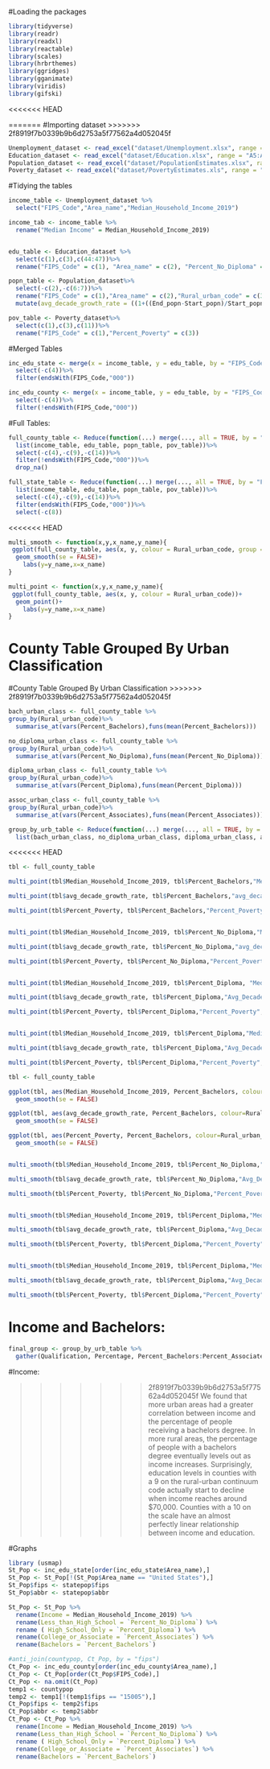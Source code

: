 #Loading the packages

```r
library(tidyverse)
library(readr)
library(readxl)
library(reactable)
library(scales)
library(hrbrthemes)
library(ggridges)
library(gganimate)
library(viridis)
library(gifski)
```

<<<<<<< HEAD

=======
#Importing dataset
>>>>>>> 2f8919f7b0339b9b6d2753a5f77562a4d052045f

```r
Unemployment_dataset <- read_excel("dataset/Unemployment.xlsx", range = "A5:CN3201")
Education_dataset <- read_excel("dataset/Education.xlsx", range = "A5:AU3209")
Population_dataset <- read_excel("dataset/PopulationEstimates.xlsx", range = "A2:H3203")
Poverty_dataset <- read_excel("dataset/PovertyEstimates.xls", range = "A5:AB3198")
```

#Tidying the tables

```r
income_table <- Unemployment_dataset %>%
  select("FIPS_Code","Area_name","Median_Household_Income_2019")

income_tab <- income_table %>% 
  rename("Median Income" = Median_Household_Income_2019)


edu_table <- Education_dataset %>%
  select(c(1),c(3),c(44:47))%>%
  rename("FIPS_Code" = c(1), "Area_name" = c(2), "Percent_No_Diploma" = c(3), "Percent_Diploma" = c(4), "Percent_Associates" = c(5),"Percent_Bachelors" = c(6))

popn_table <- Population_dataset%>%
  select(-c(2),-c(6:7))%>%
  rename("FIPS_Code" = c(1),"Area_name" = c(2),"Rural_urban_code" = c(3),"Start_popn" = c(4), "End_popn" = c(5))%>%
  mutate(avg_decade_growth_rate = ((1+((End_popn-Start_popn)/Start_popn))^(1/3)-1))

pov_table <- Poverty_dataset%>%
  select(c(1),c(3),c(11))%>%
  rename("FIPS_Code" = c(1),"Percent_Poverty" = c(3))

```

#Merged Tables

```r
inc_edu_state <- merge(x = income_table, y = edu_table, by = "FIPS_Code")%>%
  select(-c(4))%>%
  filter(endsWith(FIPS_Code,"000"))

inc_edu_county <- merge(x = income_table, y = edu_table, by = "FIPS_Code")%>%
  select(-c(4))%>%
  filter(!endsWith(FIPS_Code,"000"))
```

#Full Tables:

```r
full_county_table <- Reduce(function(...) merge(..., all = TRUE, by = "FIPS_Code"),
  list(income_table, edu_table, popn_table, pov_table))%>%
  select(-c(4),-c(9),-c(14))%>%
  filter(!endsWith(FIPS_Code,"000"))%>%
  drop_na()

full_state_table <- Reduce(function(...) merge(..., all = TRUE, by = "FIPS_Code"),
  list(income_table, edu_table, popn_table, pov_table))%>%
  select(-c(4),-c(9),-c(14))%>%
  filter(endsWith(FIPS_Code,"000"))%>%
  select(-c(8))
```
<<<<<<< HEAD

```r
multi_smooth <- function(x,y,x_name,y_name){
 ggplot(full_county_table, aes(x, y, colour = Rural_urban_code, group = Rural_urban_code))+
  geom_smooth(se = FALSE)+
    labs(y=y_name,x=x_name)
}

multi_point <- function(x,y,x_name,y_name){
 ggplot(full_county_table, aes(x, y, colour = Rural_urban_code))+
  geom_point()+
    labs(y=y_name,x=x_name)
}
```
County Table Grouped By Urban Classification
=======

#County Table Grouped By Urban Classification
>>>>>>> 2f8919f7b0339b9b6d2753a5f77562a4d052045f

```r
bach_urban_class <- full_county_table %>%
group_by(Rural_urban_code)%>%
  summarise_at(vars(Percent_Bachelors),funs(mean(Percent_Bachelors)))

no_diploma_urban_class <- full_county_table %>%
group_by(Rural_urban_code)%>%
  summarise_at(vars(Percent_No_Diploma),funs(mean(Percent_No_Diploma)))

diploma_urban_class <- full_county_table %>%
group_by(Rural_urban_code)%>%
  summarise_at(vars(Percent_Diploma),funs(mean(Percent_Diploma)))

assoc_urban_class <- full_county_table %>%
group_by(Rural_urban_code)%>%
  summarise_at(vars(Percent_Associates),funs(mean(Percent_Associates)))

```

```r
group_by_urb_table <- Reduce(function(...) merge(..., all = TRUE, by = "Rural_urban_code"),
  list(bach_urban_class, no_diploma_urban_class, diploma_urban_class, assoc_urban_class))
```

<<<<<<< HEAD
```r
tbl <- full_county_table

multi_point(tbl$Median_Household_Income_2019, tbl$Percent_Bachelors,"Median_Household_Income_2019","Percent_Bachelors")

multi_point(tbl$avg_decade_growth_rate, tbl$Percent_Bachelors,"avg_decade_growth_rate","Percent_Bachelors")

multi_point(tbl$Percent_Poverty, tbl$Percent_Bachelors,"Percent_Poverty","Percent_Bachelors")


multi_point(tbl$Median_Household_Income_2019, tbl$Percent_No_Diploma,"Median_Household_Income_2019","Percent_No_Diploma")

multi_point(tbl$avg_decade_growth_rate, tbl$Percent_No_Diploma,"avg_decade_growth_rate", "Percent_No_Diploma")

multi_point(tbl$Percent_Poverty, tbl$Percent_No_Diploma,"Percent_Poverty", "Percent_No_Diploma")


multi_point(tbl$Median_Household_Income_2019, tbl$Percent_Diploma, "Median_Household_Income_2019", "Percent_Diploma")

multi_point(tbl$avg_decade_growth_rate, tbl$Percent_Diploma,"Avg_Decade_Growth_Rate","Percent_Diploma")

multi_point(tbl$Percent_Poverty, tbl$Percent_Diploma,"Percent_Poverty","Percent_Diploma")


multi_point(tbl$Median_Household_Income_2019, tbl$Percent_Diploma,"Median_Household_Income_2019","Percent_Associates")

multi_point(tbl$avg_decade_growth_rate, tbl$Percent_Diploma,"Avg_Decade_Growth_Rate","Percent_Associates")

multi_point(tbl$Percent_Poverty, tbl$Percent_Diploma,"Percent_Poverty","Percent_Associates")
```


```r

tbl <- full_county_table

ggplot(tbl, aes(Median_Household_Income_2019, Percent_Bachelors, colour=Rural_urban_code, group = Rural_urban_code))+
  geom_smooth(se = FALSE)

ggplot(tbl, aes(avg_decade_growth_rate, Percent_Bachelors, colour=Rural_urban_code, group = Rural_urban_code))+
  geom_smooth(se = FALSE)

ggplot(tbl, aes(Percent_Poverty, Percent_Bachelors, colour=Rural_urban_code, group = Rural_urban_code))+
  geom_smooth(se = FALSE)


multi_smooth(tbl$Median_Household_Income_2019, tbl$Percent_No_Diploma,"Median_Household_Income_2019","Percent_No_Diploma")

multi_smooth(tbl$avg_decade_growth_rate, tbl$Percent_No_Diploma,"Avg_Decade_Growth_Rate","Percent_No_Diploma")

multi_smooth(tbl$Percent_Poverty, tbl$Percent_No_Diploma,"Percent_Poverty","Percent_No_Diploma")


multi_smooth(tbl$Median_Household_Income_2019, tbl$Percent_Diploma,"Median_Household_Income_2019","Percent_Diploma")

multi_smooth(tbl$avg_decade_growth_rate, tbl$Percent_Diploma,"Avg_Decade_Growth_Rate","Percent_Diploma")

multi_smooth(tbl$Percent_Poverty, tbl$Percent_Diploma,"Percent_Poverty","Percent_Diploma")


multi_smooth(tbl$Median_Household_Income_2019, tbl$Percent_Diploma,"Median_Household_Income_2019","Percent_Associates")

multi_smooth(tbl$avg_decade_growth_rate, tbl$Percent_Diploma,"Avg_Decade_Growth_Rate","Percent_Associates")

multi_smooth(tbl$Percent_Poverty, tbl$Percent_Diploma,"Percent_Poverty","Percent_Associates")
```

Income and Bachelors:
=======
```r

final_group <- group_by_urb_table %>% 
  gather(Qualification, Percentage, Percent_Bachelors:Percent_Associates)

```

#Income:

>>>>>>> 2f8919f7b0339b9b6d2753a5f77562a4d052045f
We found that more urban areas had a greater correlation between income and the
percentage of people receiving a bachelors degree. In more rural areas, the percentage of people with a bachelors degree eventually levels out as income increases. Surprisingly, education levels in counties with a 9 on the rural-urban continuum code actually start to decline when income reaches around $70,000. Counties with a 10 on the scale have an almost perfectly linear relationship between income and education.



#Graphs

```r
library (usmap)
St_Pop <- inc_edu_state[order(inc_edu_state$Area_name),]
St_Pop <- St_Pop[!(St_Pop$Area_name == "United States"),]
St_Pop$fips <- statepop$fips 
St_Pop$abbr <- statepop$abbr

St_Pop <- St_Pop %>% 
  rename(Income = Median_Household_Income_2019) %>% 
  rename(Less_than_High_School = `Percent_No_Diploma`) %>% 
  rename ( High_School_Only = `Percent_Diploma`) %>% 
  rename(College_or_Associate = `Percent_Associates`) %>% 
  rename(Bachelors = `Percent_Bachelors`)

```

```r
#anti_join(countypop, Ct_Pop, by = "fips")
Ct_Pop <- inc_edu_county[order(inc_edu_county$Area_name),]
Ct_Pop <- Ct_Pop[order(Ct_Pop$FIPS_Code),]
Ct_Pop <- na.omit(Ct_Pop)
temp1 <- countypop
temp2 <- temp1[!(temp1$fips == "15005"),]
Ct_Pop$fips <- temp2$fips
Ct_Pop$abbr <- temp2$abbr
Ct_Pop <- Ct_Pop %>% 
  rename(Income = Median_Household_Income_2019) %>% 
  rename(Less_than_High_School = `Percent_No_Diploma`) %>% 
  rename ( High_School_Only = `Percent_Diploma`) %>% 
  rename(College_or_Associate = `Percent_Associates`) %>% 
  rename(Bachelors = `Percent_Bachelors`)

```


